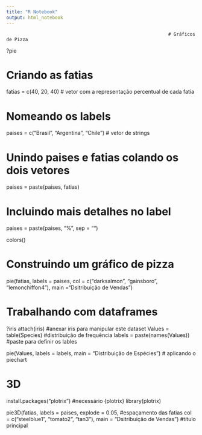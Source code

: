 ---
title: "R Notebook"
output: html_notebook
---

                            
                                                                           
                                                                # Gráficos de Pizza



?pie

# Criando as fatias
fatias = c(40, 20, 40) # vetor com a representação percentual de cada fatia

# Nomeando os labels
paises = c("Brasil", "Argentina", "Chile") # vetor de strings

# Unindo paises e fatias colando os dois vetores
paises = paste(paises, fatias)

# Incluindo mais detalhes no label
paises = paste(paises, "%", sep = "")

colors()

# Construindo um gráfico de pizza
pie(fatias, 
    labels = paises,
    col = c("darksalmon", "gainsboro", "lemonchiffon4"), 
    main ="Dsitribuição de Vendas")


# Trabalhando com dataframes
?iris
attach(iris)                  #anexar iris para manipular este dataset
Values = table(Species)       #distribuição de frequência
labels = paste(names(Values)) #paste para definir os lables

pie(Values, 
    labels = labels, 
    main = "Distribuição de Espécies") # aplicando o piechart


# 3D
install.packages("plotrix")    #necessário {plotrix}
library(plotrix)

pie3D(fatias, 
      labels = paises,
      explode = 0.05, #espaçamento das fatias
      col = c("steelblue1", "tomato2", "tan3"), 
      main = "Dsitribuição de Vendas") #título principal 


